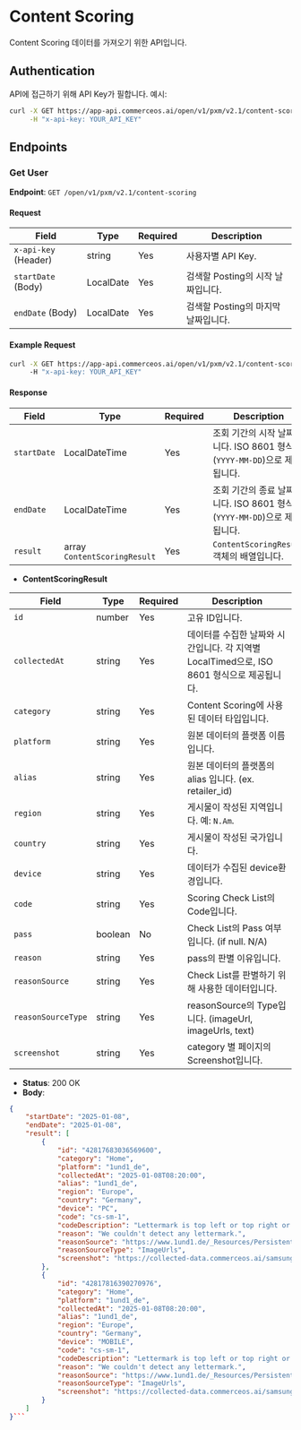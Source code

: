 # Content Scoring

Content Scoring 데이터를 가져오기 위한 API입니다.


## Authentication

API에 접근하기 위해 API Key가 필합니다. 예시:

```bash
curl -X GET https://app-api.commerceos.ai/open/v1/pxm/v2.1/content-scoring \
     -H "x-api-key: YOUR_API_KEY"
```

## Endpoints

### Get User

**Endpoint**: `GET /open/v1/pxm/v2.1/content-scoring`  

#### Request

| Field                   | Type    | Required | Description                         |
|-------------------------|---------|----------|-------------------------------------|
| `x-api-key` (Header)    | string  | Yes      | 사용자별 API Key.   |
| `startDate` (Body)      | LocalDate  | Yes   | 검색할 Posting의 시작 날짜입니다.              |
| `endDate` (Body)        | LocalDate  | Yes   | 검색할 Posting의 마지막 날짜입니다.             |

#### Example Request

```bash
curl -X GET https://app-api.commerceos.ai/open/v1/pxm/v2.1/content-scoring?startDate=2024-01-01&endDate=2024-11-27 \
     -H "x-api-key: YOUR_API_KEY"
```

#### Response

| Field      | Type       | Required | Description                                           |
|------------|------------|----------|----------------------------------------------|
| `startDate` | LocalDateTime  | Yes      | 조회 기간의 시작 날짜입니다. ISO 8601 형식(`YYYY-MM-DD`)으로 제공됩니다. |
| `endDate`   | LocalDateTime  | Yes      | 조회 기간의 종료 날짜입니다. ISO 8601 형식(`YYYY-MM-DD`)으로 제공됩니다. |
| `result`    | array `ContentScoringResult`    | Yes      | `ContentScoringResult` 객체의 배열입니다.                            |


- **ContentScoringResult**

| Field              | Type       | Required | Description                                                             |
|--------------------|------------|----------|-------------------------------------------------------------------------|
| `id`               | number     | Yes      | 고유 ID입니다.                                                             |
| `collectedAt`      | string     | Yes      | 데이터를 수집한 날짜와 시간입니다. 각 지역별 LocalTimed으로, ISO 8601 형식으로 제공됩니다.                     |
| `category`         | string     | Yes      | Content Scoring에 사용된 데이터 타입입니다.                                    |
| `platform`         | string     | Yes      | 원본 데이터의 플랫폼 이름입니다.                                                |
| `alias`            | string     | Yes      | 원본 데이터의 플랫폼의 alias 입니다. (ex. retailer_id)                         |
| `region`           | string     | Yes      | 게시물이 작성된 지역입니다. 예: `N.Am`.                                        |
| `country`          | string     | Yes      | 게시물이 작성된 국가입니다.                                                   |
| `device`           | string     | Yes       | 데이터가 수집된 device환경입니다.                                               |
| `code`             | string     | Yes      | Scoring Check List의 Code입니다.                                          |
| `pass`             | boolean    | No      | Check List의 Pass 여부입니다. (if null. N/A)                                   |
| `reason`           | string     | Yes      | pass의 판별 이유입니다.                                                     |
| `reasonSource`     | string     | Yes      | Check List를 판별하기 위해 사용한 데이터입니다.                                 |
| `reasonSourceType` | string     | Yes      | reasonSource의 Type입니다. (imageUrl, imageUrls, text)                    | 
| `screenshot`       | string     | Yes      |    category 별 페이지의 Screenshot입니다.              | 

- **Status**: 200 OK
- **Body**:

```json
{
    "startDate": "2025-01-08",
    "endDate": "2025-01-08",
    "result": [
        {
            "id": "42817683036569600",
            "category": "Home",
            "platform": "1und1_de",
            "collectedAt": "2025-01-08T08:20:00",
            "alias": "1und1_de",
            "region": "Europe",
            "country": "Germany",
            "device": "PC",
            "code": "cs-sm-1",
            "codeDescription": "Lettermark is top left or top right or attached to the product logo",
            "reason": "We couldn't detect any lettermark.",
            "reasonSource": "https://www.1und1.de/_Resources/Persistent/5c750cd75b0400b844dc94f065a8faf5c83e1401/d-buehne-d32663-neo-img-1und1-unlimited-tarife-1200x650.png?bust=3|https://www.1und1.de/_Resources/Persistent/0ec08a7706cbd8474d585ef5a634ede09513232c/d-buehne-v4086-img-apple-iphone-16-serie-mit-1und1-unlimited-1200x650.png?bust=3|https://www.1und1.de/_Resources/Persistent/9d92eca9bb2d2cd9b99ef820e831547f28361cbe/d-t-bb-dsl-buehne-bg-visual-v4114-img.webp?bust=3|https://www.1und1.de/_Resources/Persistent/490e555fd4492e0bbd84171df2726f6adc13a8f6/d-t-bb-gf-buehne-visual-4114-img-haus-mit-glasfaserkabel-1200x650.webp?bust=3",
            "reasonSourceType": "ImageUrls",
            "screenshot": "https://collected-data.commerceos.ai/samsung/content_scoring/2025/01/08/08/1und1_de/PC/home.png"
        },
        {
            "id": "42817816390270976",
            "category": "Home",
            "platform": "1und1_de",
            "collectedAt": "2025-01-08T08:20:00",
            "alias": "1und1_de",
            "region": "Europe",
            "country": "Germany",
            "device": "MOBILE",
            "code": "cs-sm-1",
            "codeDescription": "Lettermark is top left or top right or attached to the product logo",
            "reason": "We couldn't detect any lettermark.",
            "reasonSource": "https://www.1und1.de/_Resources/Persistent/173c9610e3e71974c6c6b9817b93fff046579148/m-eue-buehne-v4036-img-iphone-weihnachtsaktion-neu-910x1264.png?bust=3|https://www.1und1.de/_Resources/Persistent/533d505f4277730e33cfdc4e5620d6a50f030e2f/m-bb-gf-buehne-visual-4114-img-haus-mit-glasfaserkabel-910x1264.webp?bust=3|https://www.1und1.de/_Resources/Persistent/37a4c7a0ea1687cfec5c6bb6b7449a78b4d9b130/m-buehne-v4086-neo-img-1und1-unlimited-tarifev04-910x1264.png?bust=3",
            "reasonSourceType": "ImageUrls",
            "screenshot": "https://collected-data.commerceos.ai/samsung/content_scoring/2025/01/08/08/1und1_de/MOBILE/home.png"
        }
    ]
}```
